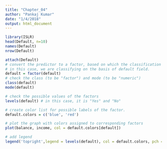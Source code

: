 ```yaml
---
title: "Chapter_04"
author: "Pankaj Kumar"
date: "1/4/2018"
output: html_document
---
```


```r
library(ISLR)
head(Default, n=10)
names(Default)
nrow(Default)
```

```r

attach(Default)
# convert the predictor to a factor, based on which the classification need to be done.
# in this case, we are classifying on the basis of default field.
default = factor(default)
# check the class (to be "factor") and mode (to be "numeric")
class(default)
mode(default)

# check the possible values of the factors
levels(default) # in this case, it is "Yes" and "No"

# create color list for possible labels of the factor.
default.colors = c('blue', 'red')

# plot the graph with colors assigned to corresponding factors
plot(balance, income, col = default.colors[default])

# add legend
legend('topright',legend = levels(default), col = default.colors, pch = 1, title = "Default", cex = 0.6) # cex for the size of the text

```




